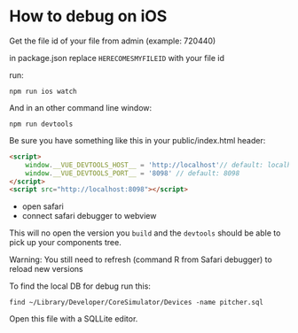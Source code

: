 
<Meta title="How Tos/How to debug/iOS" />

# How to debug on iOS

Get the file id of your file from admin (example: 720440)

in package.json replace `HERECOMESMYFILEID` with your file id 

run:
```
npm run ios watch
```
And in an other command line window:
```
npm run devtools
```

Be sure you have something like this in your public/index.html header:

```html
<script>
    window.__VUE_DEVTOOLS_HOST__ = 'http://localhost'// default: localhost, use IP address of localhost on android
    window.__VUE_DEVTOOLS_PORT__ = '8098' // default: 8098
</script>
<script src="http://localhost:8098"></script>
```

- open safari
- connect safari debugger to webview


This will no open the version you `build` and the `devtools` should be able to pick up your components tree.

Warning: You still need to refresh (command R from Safari debugger) to reload new versions

To find the local DB for debug run this:

```
find ~/Library/Developer/CoreSimulator/Devices -name pitcher.sql
```

Open this file with a SQLLite editor.
